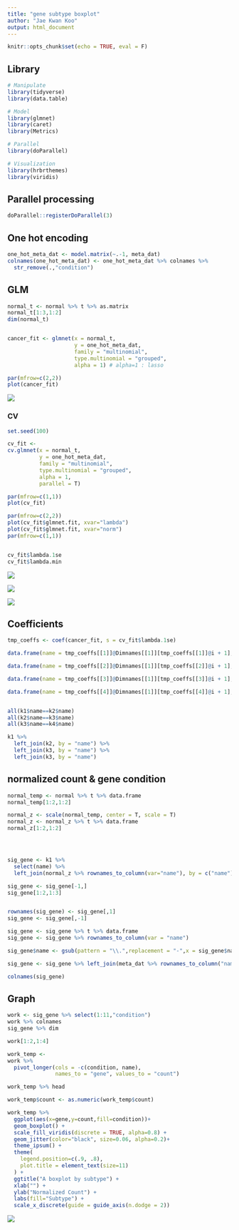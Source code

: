 ```yaml
---
title: "gene subtype boxplot"
author: "Jae Kwan Koo"
output: html_document
---
```


```r
knitr::opts_chunk$set(echo = TRUE, eval = F)
```  

## Library  

```r
# Manipulate
library(tidyverse)
library(data.table)

# Model
library(glmnet)
library(caret)
library(Metrics)

# Parallel
library(doParallel)

# Visualization
library(hrbrthemes)
library(viridis)
```  


## Parallel processing  

```r
doParallel::registerDoParallel(3)
```  


## One hot encoding  

```r
one_hot_meta_dat <- model.matrix(~.-1, meta_dat)
colnames(one_hot_meta_dat) <- one_hot_meta_dat %>% colnames %>% 
  str_remove(.,"condition")
```  

## GLM  

```r
normal_t <- normal %>% t %>% as.matrix
normal_t[1:3,1:2]
dim(normal_t)


cancer_fit <- glmnet(x = normal_t, 
                     y = one_hot_meta_dat,
                     family = "multinomial", 
                     type.multinomial = "grouped", 
                     alpha = 1) # alpha=1 : lasso

par(mfrow=c(2,2))
plot(cancer_fit)
```  

![](D:/Jae Kwan/4학년여름/연구생/연구주제/gene_boxplot/glmnet.png)  



### CV  

```r
set.seed(100)

cv_fit <- 
cv.glmnet(x = normal_t,
          y = one_hot_meta_dat,
          family = "multinomial",
          type.multinomial = "grouped",
          alpha = 1,
          parallel = T)

par(mfrow=c(1,1))
plot(cv_fit)

par(mfrow=c(2,2))
plot(cv_fit$glmnet.fit, xvar="lambda")
plot(cv_fit$glmnet.fit, xvar="norm")
par(mfrow=c(1,1))


cv_fit$lambda.1se
cv_fit$lambda.min
```  

![](D:/Jae Kwan/4학년여름/연구생/연구주제/gene_boxplot/cv_lambda.png) 

![](D:/Jae Kwan/4학년여름/연구생/연구주제/gene_boxplot/cv_loglambda.png) 


![](D:/Jae Kwan/4학년여름/연구생/연구주제/gene_boxplot/cv_l1norm.png) 


## Coefficients  

```r
tmp_coeffs <- coef(cancer_fit, s = cv_fit$lambda.1se)

data.frame(name = tmp_coeffs[[1]]@Dimnames[[1]][tmp_coeffs[[1]]@i + 1], coefficient = tmp_coeffs[[1]]@x) -> k1

data.frame(name = tmp_coeffs[[2]]@Dimnames[[1]][tmp_coeffs[[2]]@i + 1], coefficient = tmp_coeffs[[2]]@x) -> k2

data.frame(name = tmp_coeffs[[3]]@Dimnames[[1]][tmp_coeffs[[3]]@i + 1], coefficient = tmp_coeffs[[3]]@x) -> k3

data.frame(name = tmp_coeffs[[4]]@Dimnames[[1]][tmp_coeffs[[4]]@i + 1], coefficient = tmp_coeffs[[4]]@x) -> k4


all(k1$name==k2$name)
all(k2$name==k3$name)
all(k3$name==k4$name)

k1 %>% 
  left_join(k2, by = "name") %>% 
  left_join(k3, by = "name") %>% 
  left_join(k3, by = "name")
```  

## normalized count & gene condition  


```r
normal_temp <- normal %>% t %>% data.frame
normal_temp[1:2,1:2]

normal_z <- scale(normal_temp, center = T, scale = T)
normal_z <- normal_z %>% t %>% data.frame
normal_z[1:2,1:2]




sig_gene <- k1 %>% 
  select(name) %>% 
  left_join(normal_z %>% rownames_to_column(var="name"), by = c("name"))

sig_gene <- sig_gene[-1,]
sig_gene[1:2,1:3]


rownames(sig_gene) <- sig_gene[,1]
sig_gene <- sig_gene[,-1]

sig_gene <- sig_gene %>% t %>% data.frame
sig_gene <- sig_gene %>% rownames_to_column(var = "name")

sig_gene$name <- gsub(pattern = "\\.",replacement = "-",x = sig_gene$name)

sig_gene <- sig_gene %>% left_join(meta_dat %>% rownames_to_column("name"), by = c("name"))

colnames(sig_gene)
```  

## Graph  

```r
work <- sig_gene %>% select(1:11,"condition")
work %>% colnames
sig_gene %>% dim

work[1:2,1:4]

work_temp <- 
work %>%
  pivot_longer(cols = -c(condition, name),
               names_to = "gene", values_to = "count")

work_temp %>% head

work_temp$count <- as.numeric(work_temp$count)
```  


```r
work_temp %>%
  ggplot(aes(x=gene,y=count,fill=condition))+
  geom_boxplot() +
  scale_fill_viridis(discrete = TRUE, alpha=0.8) +
  geom_jitter(color="black", size=0.06, alpha=0.2)+
  theme_ipsum() +
  theme(
    legend.position=c(.9, .8),
    plot.title = element_text(size=11)
  ) +
  ggtitle("A boxplot by subtype") +
  xlab("") +
  ylab("Normalized Count") +
  labs(fill="Subtype") + 
  scale_x_discrete(guide = guide_axis(n.dodge = 2))
```  

![](D:/Jae Kwan/4학년여름/연구생/연구주제/gene_boxplot/boxplot.png) 










